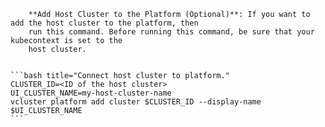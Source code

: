         **Add Host Cluster to the Platform (Optional)**: If you want to add the host cluster to the platform, then 
        run this command. Before running this command, be sure that your kubecontext is set to the 
        host cluster.
    
     
    ```bash title="Connect host cluster to platform."
    CLUSTER_ID=<ID of the host cluster>
    UI_CLUSTER_NAME=my-host-cluster-name
    vcluster platform add cluster $CLUSTER_ID --display-name $UI_CLUSTER_NAME
    ```
